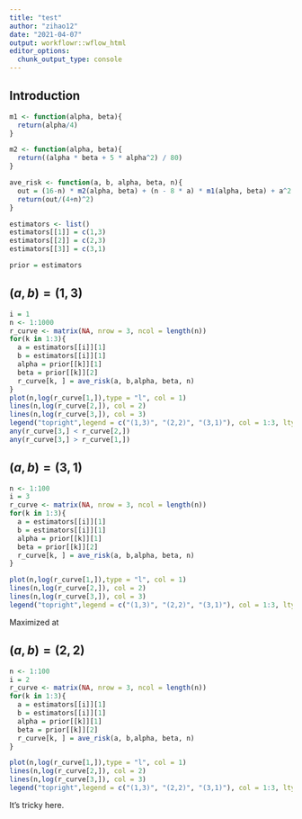 ```yaml
---
title: "test"
author: "zihao12"
date: "2021-04-07"
output: workflowr::wflow_html
editor_options:
  chunk_output_type: console
---
```


## Introduction



```r
m1 <- function(alpha, beta){
  return(alpha/4)
}

m2 <- function(alpha, beta){
  return((alpha * beta + 5 * alpha^2) / 80)
}

ave_risk <- function(a, b, alpha, beta, n){
  out = (16-n) * m2(alpha, beta) + (n - 8 * a) * m1(alpha, beta) + a^2
  return(out/(4+n)^2)
}

```



```r
estimators <- list()
estimators[[1]] = c(1,3)
estimators[[2]] = c(2,3)
estimators[[3]] = c(3,1)

prior = estimators

```


## $(a, b) = (1, 3)$
```r
i = 1
n <- 1:1000
r_curve <- matrix(NA, nrow = 3, ncol = length(n))
for(k in 1:3){
  a = estimators[[i]][1]
  b = estimators[[i]][1]
  alpha = prior[[k]][1]
  beta = prior[[k]][2]
  r_curve[k, ] = ave_risk(a, b,alpha, beta, n)
}
plot(n,log(r_curve[1,]),type = "l", col = 1)
lines(n,log(r_curve[2,]), col = 2)
lines(n,log(r_curve[3,]), col = 3)
legend("topright",legend = c("(1,3)", "(2,2)", "(3,1)"), col = 1:3, lty = 1:1)
any(r_curve[3,] < r_curve[2,])
any(r_curve[3,] > r_curve[1,])
```



## $(a, b) = (3, 1)$
```r
n <- 1:100
i = 3
r_curve <- matrix(NA, nrow = 3, ncol = length(n))
for(k in 1:3){
  a = estimators[[i]][1]
  b = estimators[[i]][1]
  alpha = prior[[k]][1]
  beta = prior[[k]][2]
  r_curve[k, ] = ave_risk(a, b,alpha, beta, n)
}

plot(n,log(r_curve[1,]),type = "l", col = 1)
lines(n,log(r_curve[2,]), col = 2)
lines(n,log(r_curve[3,]), col = 3)
legend("topright",legend = c("(1,3)", "(2,2)", "(3,1)"), col = 1:3, lty = 1:1)
```
Maximized at 

## $(a, b) = (2, 2)$

```r
n <- 1:100
i = 2
r_curve <- matrix(NA, nrow = 3, ncol = length(n))
for(k in 1:3){
  a = estimators[[i]][1]
  b = estimators[[i]][1]
  alpha = prior[[k]][1]
  beta = prior[[k]][2]
  r_curve[k, ] = ave_risk(a, b,alpha, beta, n)
}

plot(n,log(r_curve[1,]),type = "l", col = 1)
lines(n,log(r_curve[2,]), col = 2)
lines(n,log(r_curve[3,]), col = 3)
legend("topright",legend = c("(1,3)", "(2,2)", "(3,1)"), col = 1:3, lty = 1:1)
```

It's tricky here. 



